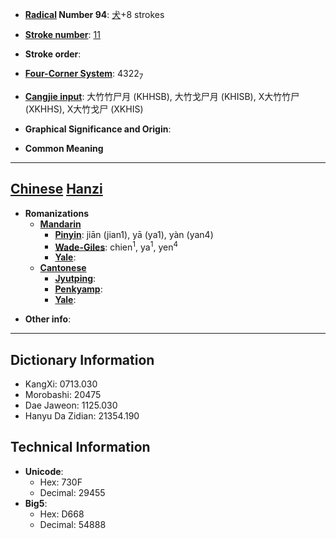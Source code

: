 * '''[[Wiktionary:Chinese radical index| Radical]] Number 94''': [[Wiktionary:Chinese radical index 犬|犬]]+8 strokes

* '''[[Wiktionary:Chinese total strokes index|Stroke number]]''': [[Wiktionary:Chinese total strokes index 11|11]]

* '''Stroke order''': 

* '''[[Wiktionary:Chinese four corner index|Four-Corner System]]''': 4322<sub>7</sub>

* '''[[Wiktionary:Chinese Cangjie index|Cangjie input]]''': 大竹竹尸月 (KHHSB), 大竹戈尸月 (KHISB), X大竹竹尸 (XKHHS), X大竹戈尸 (XKHIS)

* '''Graphical Significance and Origin''': 

* '''Common Meaning'''

----

== [[Chinese]] [[Hanzi]] ==

* '''Romanizations'''
** '''[[Mandarin]]'''
*** '''[[Pinyin]]''': jiān (jian1), yā (ya1), yàn (yan4)
*** '''[[Wade-Giles]]''': chien<sup>1</sup>, ya<sup>1</sup>, yen<sup>4</sup>
*** '''[[Yale]]''': 
** '''[[Cantonese]]'''
*** '''[[Jyutping]]''':
*** '''[[Penkyamp]]''': 
*** '''[[Yale]]''': 

* '''Other info''': 

----

== Dictionary Information ==

* KangXi: 0713.030
* Morobashi: 20475
* Dae Jaweon: 1125.030
* Hanyu Da Zidian: 21354.190

== Technical Information ==

* '''Unicode''':
** Hex: 730F
** Decimal: 29455
* '''Big5''':
** Hex: D668
** Decimal: 54888